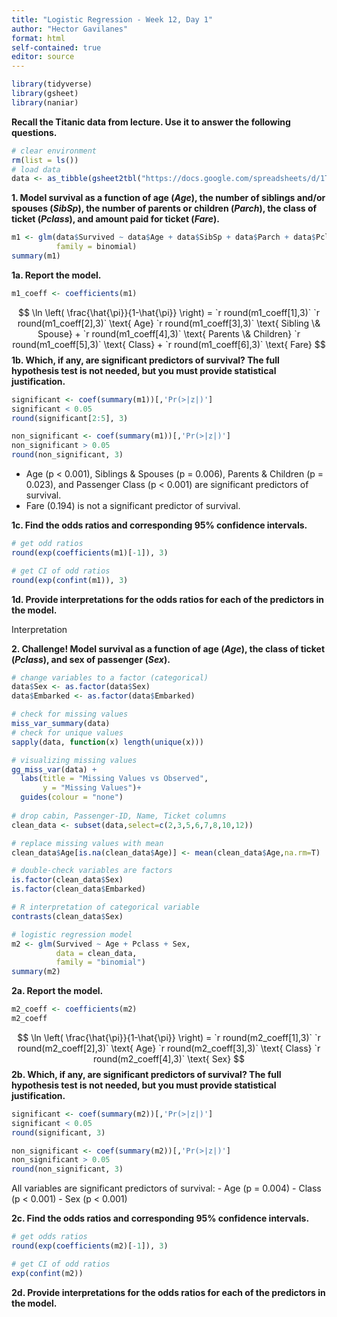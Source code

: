 ```yaml
---
title: "Logistic Regression - Week 12, Day 1"
author: "Hector Gavilanes"
format: html
self-contained: true
editor: source
---
```


```r
library(tidyverse)
library(gsheet)
library(naniar)
```

**Recall the Titanic data from lecture. Use it to answer the following questions.**
```r
# clear environment
rm(list = ls())
# load data
data <- as_tibble(gsheet2tbl("https://docs.google.com/spreadsheets/d/1TrJ6jZ3hP6gQk6FvqbMrFUysEUEqle7XfuLnAkZsHYI/edit"))
```

**1. Model survival as a function of age (*Age*), the number of siblings and/or spouses (*SibSp*), the number of parents or children (*Parch*), the class of ticket (*Pclass*), and amount paid for ticket (*Fare*).** 

```r
m1 <- glm(data$Survived ~ data$Age + data$SibSp + data$Parch + data$Pclass + data$Fare,
          family = binomial)
summary(m1)
```

**1a. Report the model.**
```r
m1_coeff <- coefficients(m1)
```

$$
\ln \left( \frac{\hat{\pi}}{1-\hat{\pi}} \right) = `r round(m1_coeff[1],3)` `r round(m1_coeff[2],3)` \text{ Age} `r round(m1_coeff[3],3)` \text{ Sibling \& Spouse} + `r round(m1_coeff[4],3)` \text{ Parents \& Children} `r round(m1_coeff[5],3)` \text{ Class} + `r round(m1_coeff[6],3)` \text{ Fare}
$$
**1b. Which, if any, are significant predictors of survival? The full hypothesis test is not needed, but you must provide statistical justification.**

```r
significant <- coef(summary(m1))[,'Pr(>|z|)']
significant < 0.05
round(significant[2:5], 3)

non_significant <- coef(summary(m1))[,'Pr(>|z|)']
non_significant > 0.05
round(non_significant, 3)
```

- Age (p < 0.001), Siblings & Spouses (p = 0.006), Parents & Children (p = 0.023), and Passenger Class (p < 0.001) are significant predictors of survival.
- Fare (0.194) is not a significant predictor of survival. 


**1c. Find the odds ratios and corresponding 95% confidence intervals.**

```r
# get odd ratios
round(exp(coefficients(m1)[-1]), 3)

# get CI of odd ratios
round(exp(confint(m1)), 3)
```



**1d. Provide interpretations for the odds ratios for each of the predictors in the model.**

Interpretation

**2. Challenge! Model survival as a function of age (*Age*), the class of ticket (*Pclass*), and sex of passenger (*Sex*).** 

```r
# change variables to a factor (categorical)
data$Sex <- as.factor(data$Sex)
data$Embarked <- as.factor(data$Embarked)

# check for missing values
miss_var_summary(data)
# check for unique values
sapply(data, function(x) length(unique(x)))

# visualizing missing values
gg_miss_var(data) +
  labs(title = "Missing Values vs Observed",
       y = "Missing Values")+
  guides(colour = "none")
 
# drop cabin, Passenger-ID, Name, Ticket columns
clean_data <- subset(data,select=c(2,3,5,6,7,8,10,12))

# replace missing values with mean
clean_data$Age[is.na(clean_data$Age)] <- mean(clean_data$Age,na.rm=T)

# double-check variables are factors 
is.factor(clean_data$Sex)
is.factor(clean_data$Embarked)

# R interpretation of categorical variable
contrasts(clean_data$Sex)

# logistic regression model
m2 <- glm(Survived ~ Age + Pclass + Sex,
          data = clean_data,
          family = "binomial")
summary(m2)

```

**2a. Report the model.**
```r
m2_coeff <- coefficients(m2)
m2_coeff
```

$$
\ln \left( \frac{\hat{\pi}}{1-\hat{\pi}} \right) = `r round(m2_coeff[1],3)` `r round(m2_coeff[2],3)` \text{ Age} `r round(m2_coeff[3],3)` \text{ Class} `r round(m2_coeff[4],3)` \text{ Sex} 
$$
**2b. Which, if any, are significant predictors of survival? The full hypothesis test is not needed, but you must provide statistical justification.**

```r
significant <- coef(summary(m2))[,'Pr(>|z|)']
significant < 0.05
round(significant, 3)

non_significant <- coef(summary(m2))[,'Pr(>|z|)']
non_significant > 0.05
round(non_significant, 3)
```
All variables are significant predictors of survival:
- Age     (p = 0.004)
- Class   (p < 0.001)
- Sex     (p < 0.001)

**2c. Find the odds ratios and corresponding 95% confidence intervals.**

```r
# get odds ratios
round(exp(coefficients(m2)[-1]), 3)

# get CI of odd ratios
exp(confint(m2))
```

**2d. Provide interpretations for the odds ratios for each of the predictors in the model.**